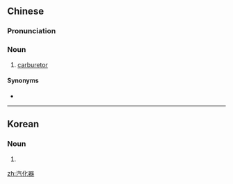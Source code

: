 ==Chinese==
{{zh-forms|type=21}}

===Pronunciation===
{{zh-pron
|m=qìhuàqì
|c=hei3 faa3 hei3
|cat=n
}}

===Noun===
{{zh-noun}}

# [[carburetor]] {{gloss|a device in an internal combustion engine}}

====Synonyms====
* {{zh-l|化油器}}

{{zh-cat|Automotive}}

----

==Korean==
{{ko-hanjatab}}

===Noun===
{{ko-noun|hj|hangeul=기화기}}

# {{hanja form of|기화기|[[carburetor]] {{gloss|a device in an internal combustion engine}}}}

[[zh:汽化器]]